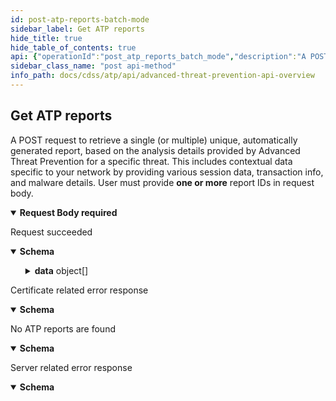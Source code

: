 ```yaml
---
id: post-atp-reports-batch-mode
sidebar_label: Get ATP reports
hide_title: true
hide_table_of_contents: true
api: {"operationId":"post_atp_reports_batch_mode","description":"A POST request to retrieve a single (or multiple) unique, automatically generated report, based on the analysis details provided by Advanced Threat Prevention for a specific threat. This includes contextual data specific to your network by providing various session data, transaction info, and malware details. User must provide **one or more** report IDs in request body.","security":[{"X-TV-API-KEY":[]}],"tags":["Advanced Threat Prevention API Endpoints"],"requestBody":{"required":true,"content":{"application/json":{"schema":{"type":"object","properties":{"id":{"type":"array","items":{"type":"string"}}},"example":{"id":["c25b5d86d8ac77e10376000517491157a07ac008bfc799f08795d59c57e23a50","a23b5d46d6ac77e70376080517991187a07ac008bfc799f08795d59c57e23a50"]}}}}},"responses":{"200":{"description":"Request succeeded","content":{"application/json":{"schema":{"type":"object","properties":{"success":{"type":"boolean","example":true},"data":{"type":"array","items":{"type":"object","properties":{"err_code":{"type":"integer","example":0},"report_data":{"type":"object","properties":{"panos_info":{"type":"object","properties":{"fw_hostname":{"type":"string","example":"fw-1"},"fw_addr_v4":{"type":"string","example":"10.0.0.0"},"fw_addr_v6":{"type":"string","example":"2001:0db8:85a3:0000:0000:8a2e:0370:7334"},"fw_app_version":{"type":"string","example":"8527-12345"},"fw_sw_version":{"type":"string","example":"10.2.1"},"fw_serial":{"type":"string","example":1},"fw_model":{"type":"string","example":"PA-VM"},"csp_id":{"type":"string","example":123}}},"session_info":{"type":"object","properties":{"session_id":{"type":"string","example":123456},"session_timestamp":{"type":"string","example":"2022-04-11T10:00:00.740261097-07:00"},"flow_info":{"type":"object","properties":{"dports":{"type":"string","example":80},"sport":{"type":"string","example":49234},"saddr":{"type":"string","example":"1.1.1.1"},"daddr":{"type":"string","example":"1.1.1.2"}}}}},"transaction_data":{"type":"object","properties":{"transaction_id":{"type":"string","example":0},"payload_sha256":{"type":"string","example":"a15e20ddc3a0850b64cdc87a23230b51466f9879345435973ce360e80e1f670e"},"reports":{"type":"array","items":{"type":"object","properties":{"ds_name":{"type":"string","example":"mlc2-http-ids"},"ds_report":{"type":"object","example":null},"status":{"type":"string","example":"ok"}}}}}}}}}}},"message":{"type":"string","example":"Successful"}}}}},"headers":{"X-Minute-RateLimit-Limit":{"description":"The maximum number of requests that the user is permitted to make per minute.","schema":{"type":"integer"},"example":200,"name":"X-Minute-RateLimit-Limit"},"X-Minute-RateLimit-Remaining":{"description":"The number of requests remaining in the current rate limit window (one minute).","schema":{"type":"integer"},"name":"X-Minute-RateLimit-Remaining"},"X-Minute-RateLimit-Reset":{"description":"The timestamp at which the current rate limit window (one minute) resets.","schema":{"type":"integer"},"name":"X-Minute-RateLimit-Reset"},"X-Day-RateLimit-Limit":{"description":"The maximum number of requests that the user is permitted to make per day.","schema":{"type":"integer"},"example":2000,"name":"X-Day-RateLimit-Limit"},"X-Day-RateLimit-Remaining":{"description":"The number of requests remaining in the current rate limit window (one day).","schema":{"type":"integer"},"name":"X-Day-RateLimit-Remaining"},"X-Day-RateLimit-Reset":{"description":"The timestamp at which the current rate limit window (one day) resets.","schema":{"type":"integer"},"name":"X-Day-RateLimit-Reset"}}},"401":{"description":"Certificate related error response","content":{"application/json":{"schema":{"type":"object","properties":{"success":{"type":"boolean","example":false},"message":{"type":"string","example":"Failed to query"}}}}}},"404":{"description":"No ATP reports are found","content":{"application/json":{"schema":{"type":"object","properties":{"success":{"type":"boolean","example":false},"message":{"type":"string","example":"Failed to query"}}}}}},"5XX":{"description":"Server related error response","content":{"application/json":{"schema":{"type":"object","properties":{"success":{"type":"boolean","example":false},"message":{"type":"string","example":"Failed to query"}}}}}}},"parameters":[],"method":"post","path":"/atp/reports","servers":[{"url":"https://api.threatvault.paloaltonetworks.com/service/v1","description":"The base URI"}],"securitySchemes":{"X-API-KEY":{"description":"The API header required for authentication.","type":"apiKey","in":"header","name":"X-API-KEY"}},"jsonRequestBodyExample":{"id":["c25b5d86d8ac77e10376000517491157a07ac008bfc799f08795d59c57e23a50","a23b5d46d6ac77e70376080517991187a07ac008bfc799f08795d59c57e23a50"]},"info":{"description":"The Advanced Threat Prevention API endpoints require an active subscription to the Advanced Threat Prevention security service. These endpoints can only be accessed using the API key associated with the account that holds the subscription. Attempting to view an unauthorized report ID will not return any results.\n\nList of Advanced Threat Prevention API endpoints:\n1. Link to [Retrieve Advanced Threat Prevention cloud analysis report](advanced-threat-prevention-api-endpoints#operation/post_atp_reports_batch_mode)\n2. Link to [Retrieve the Advanced Threat Prevention cloud analysis report PCAP](advanced-threat-prevention-api-endpoints#operation/get_atp_pcaps)\n","title":"Advanced Threat Prevention API Overview","version":"v1.0-BETA","contact":{"email":"tp-infra@paloaltonetworks.com"}},"postman":{"name":"Get ATP reports","description":{"content":"A POST request to retrieve a single (or multiple) unique, automatically generated report, based on the analysis details provided by Advanced Threat Prevention for a specific threat. This includes contextual data specific to your network by providing various session data, transaction info, and malware details. User must provide **one or more** report IDs in request body.","type":"text/plain"},"url":{"path":["atp","reports"],"host":["{{baseUrl}}"],"query":[],"variable":[]},"header":[{"key":"Content-Type","value":"application/json"},{"key":"Accept","value":"application/json"}],"method":"POST","body":{"mode":"raw","raw":"\"\"","options":{"raw":{"language":"json"}}}}}
sidebar_class_name: "post api-method"
info_path: docs/cdss/atp/api/advanced-threat-prevention-api-overview
---
```



## Get ATP reports



A POST request to retrieve a single (or multiple) unique, automatically generated report, based on the analysis details provided by Advanced Threat Prevention for a specific threat. This includes contextual data specific to your network by providing various session data, transaction info, and malware details. User must provide **one or more** report IDs in request body.

<details style={{}} data-collapsed={false} open={true}><summary style={{"textAlign":"left"}}><strong>Request Body</strong><strong style={{"fontSize":"var(--ifm-code-font-size)","color":"var(--openapi-required)"}}> required</strong></summary><div style={{"textAlign":"left","marginLeft":"1rem"}}></div><ul style={{"marginLeft":"1rem"}}><SchemaItem collapsible={false} name={"id"} required={false} schemaDescription={undefined} schemaName={"string[]"} qualifierMessage={undefined}></SchemaItem></ul></details><div><ApiTabs><TabItem label={"200"} value={"200"}><div>

Request succeeded

</div><div><details style={{}} data-collapsed={false} open={true}><summary style={{"textAlign":"left"}}><strong>Schema</strong></summary><div style={{"textAlign":"left","marginLeft":"1rem"}}></div><ul style={{"marginLeft":"1rem"}}><SchemaItem collapsible={false} name={"success"} required={false} schemaDescription={undefined} schemaName={"boolean"} qualifierMessage={undefined}></SchemaItem><SchemaItem collapsible={true} className={"schemaItem"}><details style={{}}><summary style={{}}><strong>data</strong><span style={{"opacity":"0.6"}}> object[]</span></summary><div style={{"marginLeft":"1rem"}}><SchemaItem collapsible={false} name={"err_code"} required={false} schemaDescription={undefined} schemaName={"integer"} qualifierMessage={undefined}></SchemaItem><SchemaItem collapsible={true} className={"schemaItem"}><details style={{}}><summary style={{}}><strong>report_data</strong><span style={{"opacity":"0.6"}}> object</span></summary><div style={{"marginLeft":"1rem"}}><SchemaItem collapsible={true} className={"schemaItem"}><details style={{}}><summary style={{}}><strong>panos_info</strong><span style={{"opacity":"0.6"}}> object</span></summary><div style={{"marginLeft":"1rem"}}><SchemaItem collapsible={false} name={"fw_hostname"} required={false} schemaDescription={undefined} schemaName={"string"} qualifierMessage={undefined}></SchemaItem><SchemaItem collapsible={false} name={"fw_addr_v4"} required={false} schemaDescription={undefined} schemaName={"string"} qualifierMessage={undefined}></SchemaItem><SchemaItem collapsible={false} name={"fw_addr_v6"} required={false} schemaDescription={undefined} schemaName={"string"} qualifierMessage={undefined}></SchemaItem><SchemaItem collapsible={false} name={"fw_app_version"} required={false} schemaDescription={undefined} schemaName={"string"} qualifierMessage={undefined}></SchemaItem><SchemaItem collapsible={false} name={"fw_sw_version"} required={false} schemaDescription={undefined} schemaName={"string"} qualifierMessage={undefined}></SchemaItem><SchemaItem collapsible={false} name={"fw_serial"} required={false} schemaDescription={undefined} schemaName={"string"} qualifierMessage={undefined}></SchemaItem><SchemaItem collapsible={false} name={"fw_model"} required={false} schemaDescription={undefined} schemaName={"string"} qualifierMessage={undefined}></SchemaItem><SchemaItem collapsible={false} name={"csp_id"} required={false} schemaDescription={undefined} schemaName={"string"} qualifierMessage={undefined}></SchemaItem></div></details></SchemaItem><SchemaItem collapsible={true} className={"schemaItem"}><details style={{}}><summary style={{}}><strong>session_info</strong><span style={{"opacity":"0.6"}}> object</span></summary><div style={{"marginLeft":"1rem"}}><SchemaItem collapsible={false} name={"session_id"} required={false} schemaDescription={undefined} schemaName={"string"} qualifierMessage={undefined}></SchemaItem><SchemaItem collapsible={false} name={"session_timestamp"} required={false} schemaDescription={undefined} schemaName={"string"} qualifierMessage={undefined}></SchemaItem><SchemaItem collapsible={true} className={"schemaItem"}><details style={{}}><summary style={{}}><strong>flow_info</strong><span style={{"opacity":"0.6"}}> object</span></summary><div style={{"marginLeft":"1rem"}}><SchemaItem collapsible={false} name={"dports"} required={false} schemaDescription={undefined} schemaName={"string"} qualifierMessage={undefined}></SchemaItem><SchemaItem collapsible={false} name={"sport"} required={false} schemaDescription={undefined} schemaName={"string"} qualifierMessage={undefined}></SchemaItem><SchemaItem collapsible={false} name={"saddr"} required={false} schemaDescription={undefined} schemaName={"string"} qualifierMessage={undefined}></SchemaItem><SchemaItem collapsible={false} name={"daddr"} required={false} schemaDescription={undefined} schemaName={"string"} qualifierMessage={undefined}></SchemaItem></div></details></SchemaItem></div></details></SchemaItem><SchemaItem collapsible={true} className={"schemaItem"}><details style={{}}><summary style={{}}><strong>transaction_data</strong><span style={{"opacity":"0.6"}}> object</span></summary><div style={{"marginLeft":"1rem"}}><SchemaItem collapsible={false} name={"transaction_id"} required={false} schemaDescription={undefined} schemaName={"string"} qualifierMessage={undefined}></SchemaItem><SchemaItem collapsible={false} name={"payload_sha256"} required={false} schemaDescription={undefined} schemaName={"string"} qualifierMessage={undefined}></SchemaItem><SchemaItem collapsible={true} className={"schemaItem"}><details style={{}}><summary style={{}}><strong>reports</strong><span style={{"opacity":"0.6"}}> object[]</span></summary><div style={{"marginLeft":"1rem"}}><SchemaItem collapsible={false} name={"ds_name"} required={false} schemaDescription={undefined} schemaName={"string"} qualifierMessage={undefined}></SchemaItem><SchemaItem collapsible={false} name={"ds_report"} required={false} schemaDescription={undefined} schemaName={"object"} qualifierMessage={undefined}></SchemaItem><SchemaItem collapsible={false} name={"status"} required={false} schemaDescription={undefined} schemaName={"string"} qualifierMessage={undefined}></SchemaItem></div></details></SchemaItem></div></details></SchemaItem></div></details></SchemaItem></div></details></SchemaItem><SchemaItem collapsible={false} name={"message"} required={false} schemaDescription={undefined} schemaName={"string"} qualifierMessage={undefined}></SchemaItem></ul></details></div></TabItem><TabItem label={"401"} value={"401"}><div>

Certificate related error response

</div><div><details style={{}} data-collapsed={false} open={true}><summary style={{"textAlign":"left"}}><strong>Schema</strong></summary><div style={{"textAlign":"left","marginLeft":"1rem"}}></div><ul style={{"marginLeft":"1rem"}}><SchemaItem collapsible={false} name={"success"} required={false} schemaDescription={undefined} schemaName={"boolean"} qualifierMessage={undefined}></SchemaItem><SchemaItem collapsible={false} name={"message"} required={false} schemaDescription={undefined} schemaName={"string"} qualifierMessage={undefined}></SchemaItem></ul></details></div></TabItem><TabItem label={"404"} value={"404"}><div>

No ATP reports are found

</div><div><details style={{}} data-collapsed={false} open={true}><summary style={{"textAlign":"left"}}><strong>Schema</strong></summary><div style={{"textAlign":"left","marginLeft":"1rem"}}></div><ul style={{"marginLeft":"1rem"}}><SchemaItem collapsible={false} name={"success"} required={false} schemaDescription={undefined} schemaName={"boolean"} qualifierMessage={undefined}></SchemaItem><SchemaItem collapsible={false} name={"message"} required={false} schemaDescription={undefined} schemaName={"string"} qualifierMessage={undefined}></SchemaItem></ul></details></div></TabItem><TabItem label={"5XX"} value={"5XX"}><div>

Server related error response

</div><div><details style={{}} data-collapsed={false} open={true}><summary style={{"textAlign":"left"}}><strong>Schema</strong></summary><div style={{"textAlign":"left","marginLeft":"1rem"}}></div><ul style={{"marginLeft":"1rem"}}><SchemaItem collapsible={false} name={"success"} required={false} schemaDescription={undefined} schemaName={"boolean"} qualifierMessage={undefined}></SchemaItem><SchemaItem collapsible={false} name={"message"} required={false} schemaDescription={undefined} schemaName={"string"} qualifierMessage={undefined}></SchemaItem></ul></details></div></TabItem></ApiTabs></div>
      